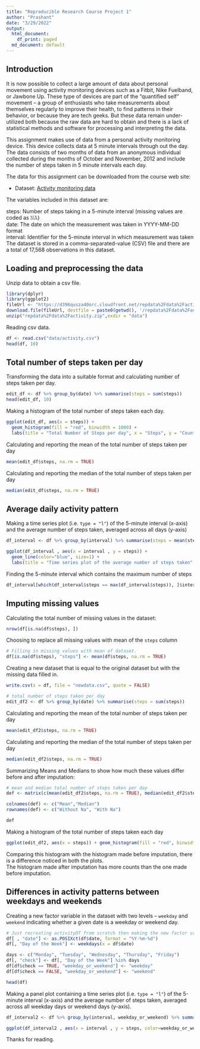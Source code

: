 ---
title: "Reproducible Research Course Project 1"
author: "Prashant"
date: "3/29/2022"
output:
  html_document:
    df_print: paged
  md_document: default
---


## Introduction
It is now possible to collect a large amount of data about personal movement using activity monitoring devices such as a Fitbit, Nike Fuelband, or Jawbone Up. These type of devices are part of the “quantified self” movement – a group of enthusiasts who take measurements about themselves regularly to improve their health, to find patterns in their behavior, or because they are tech geeks. But these data remain under-utilized both because the raw data are hard to obtain and there is a lack of statistical methods and software for processing and interpreting the data.

This assignment makes use of data from a personal activity monitoring device. This device collects data at 5 minute intervals through out the day. The data consists of two months of data from an anonymous individual collected during the months of October and November, 2012 and include the number of steps taken in 5 minute intervals each day.

The data for this assignment can be downloaded from the course web site:

* Dataset: [Activity monitoring data](https://d396qusza40orc.cloudfront.net/repdata%2Fdata%2Factivity.zip) 

The variables included in this dataset are:

steps: Number of steps taking in a 5-minute interval (missing values are coded as 𝙽𝙰) </br>
date: The date on which the measurement was taken in YYYY-MM-DD format </br>
interval: Identifier for the 5-minute interval in which measurement was taken </br>
The dataset is stored in a comma-separated-value (CSV) file and there are a total of 17,568 observations in this dataset. 

## Loading and preprocessing the data
Unzip data to obtain a csv file.

```{r}
library(dplyr)
library(ggplot2)
fileUrl <- "https://d396qusza40orc.cloudfront.net/repdata%2Fdata%2Factivity.zip"
download.file(fileUrl, destfile = paste0(getwd(), '/repdata%2Fdata%2Factivity.zip'), method = "curl")
unzip("repdata%2Fdata%2Factivity.zip",exdir = "data")
```

Reading csv data.  
```{r}
df <- read.csv("data/activity.csv")
head(df, 10)
```
  
## Total number of steps taken per day

Transforming the data into a suitable format and calculating number of steps taken per day.

```{r}
edit_df <- df %>% group_by(date) %>% summarise(steps = sum(steps))
head(edit_df, 10)
```

Making a histogram of the total number of steps taken each day. 

```{r}
ggplot(edit_df, aes(x = steps)) + 
  geom_histogram(fill = "red", binwidth = 1000) + 
  labs(title = "Total Number of Steps per day", x = "Steps", y = "Counts")

```

Calculating and reporting the mean of the total number of steps taken per day
```{r}
mean(edit_df$steps, na.rm = TRUE)
```

Calculating and reporting the median of the total number of steps taken per day

```{r}
median(edit_df$steps, na.rm = TRUE)
```
  
  
## Average daily activity pattern

Making a time series plot (i.e. `𝚝𝚢𝚙𝚎 = "𝚕"`) of the 5-minute interval (x-axis) and the average number of steps taken, averaged across all days (y-axis)

```{r}
df_interval <- df %>% group_by(interval) %>% summarise(steps = mean(steps, na.rm = TRUE))

ggplot(df_interval , aes(x = interval , y = steps)) + 
  geom_line(color="blue", size=1) + 
  labs(title = "Time series plot of the average number of steps taken", x = "Interval", y = "Avg. Steps per day")

```

Finding the 5-minute interval which contains the maximum number of steps

```{r}
df_interval[which(df_interval$steps == max(df_interval$steps)), ]$interval
```


## Imputing missing values

Calculating the total number of missing values in the dataset:

```{r}
nrow(df[is.na(df$steps), ])
```

Choosing to replace all missing values with mean of the `steps` column

```{r}
# Filling in missing values with mean of dataset. 
df[is.na(df$steps), "steps"] <- mean(df$steps, na.rm = TRUE)
```

Creating a new dataset that is equal to the original dataset but with the missing data filled in.

```{r}
write.csv(x = df, file = "newdata.csv", quote = FALSE)
```

```{r}
# total number of steps taken per day
edit_df2 <- df %>% group_by(date) %>% summarise(steps = sum(steps))
```

Calculating and reporting the mean of the total number of steps taken per day
```{r}
mean(edit_df2$steps, na.rm = TRUE)
```

Calculating and reporting the median of the total number of steps taken per day

```{r}
median(edit_df2$steps, na.rm = TRUE)
```

Summarizing Means and Medians to show how much these values differ before and after imputation:
```{r}
# mean and median total number of steps taken per day
def <- matrix(c(mean(edit_df2$steps, na.rm = TRUE), median(edit_df2$steps, na.rm = TRUE), mean(edit_df$steps, na.rm = TRUE), median(edit_df$steps, na.rm = TRUE)),ncol=2,byrow=TRUE)

colnames(def) <- c("Mean","Median")
rownames(def) <- c("Without Na", "With Na")

def
```

Making a histogram of the total number of steps taken each day

```{r}
ggplot(edit_df2, aes(x = steps)) + geom_histogram(fill = "red", binwidth = 1000) + labs(title = "Total Number of Steps per day", x = "Steps", y = "Counts")
```
  
Comparing this histogram with the histogram made before imputation, there is a difference noticed in both the plots.  
The histogram made after imputation has more counts than the one made before imputation.  

## Differences in activity patterns between weekdays and weekends

Creating a new factor variable in the dataset with two levels – `weekday` and `weekend` indicating whether a given date is a weekday or weekend day.

```{r}
# Just recreating activityDT from scratch then making the new factor variable. (No need to, just want to be clear on what the entire process is.) 
df[ , "date"] <- as.POSIXct(df$date, format = "%Y-%m-%d")
df[, "Day of the Week"] <- weekdays(x = df$date)

days <- c("Monday", "Tuesday", "Wednesday", "Thursday", "Friday")
df[, "check"] <- df[, "Day of the Week"] %in% days
df[df$check == TRUE, "weekday_or_weekend"] <- "weekday"
df[df$check == FALSE, "weekday_or_weekend"] <- "weekend"

head(df)
```

Making a panel plot containing a time series plot (i.e. `𝚝𝚢𝚙𝚎 = "𝚕"`) of the 5-minute interval (x-axis) and the average number of steps taken, averaged across all weekday days or weekend days (y-axis). 

```{r}
df_interval2 <- df %>% group_by(interval, weekday_or_weekend) %>% summarise(steps = mean(steps, na.rm = TRUE), .groups = "drop")

ggplot(df_interval2 , aes(x = interval , y = steps, color=weekday_or_weekend)) + geom_line() + labs(title = "Avg. Daily Steps by Weektype", x = "Interval", y = "No. of Steps") + facet_wrap(~weekday_or_weekend , ncol = 1, nrow=2)

```

Thanks for reading.